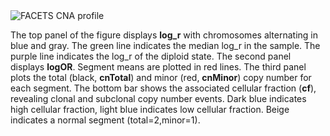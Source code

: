 <br><br>
![FACETS CNA profile](`r pcg_report[['content']][['cna_plot']][['png']]`)
<br>

The top panel of the figure displays __log_r__ with chromosomes alternating in blue and gray. The green line indicates the median log_r in the sample. The purple line indicates the log_r of the diploid state. The second panel displays __logOR__. Segment means are plotted in red lines. The third panel plots the total (black, __cnTotal__) and minor (red, __cnMinor__) copy number for each segment. The bottom bar shows the associated cellular fraction (__cf__), revealing clonal and subclonal copy number events. Dark blue indicates high cellular fraction, light blue indicates low cellular fraction. Beige indicates a normal segment (total=2,minor=1).

